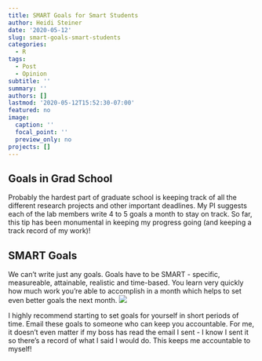 ```yaml
---
title: SMART Goals for Smart Students
author: Heidi Steiner
date: '2020-05-12'
slug: smart-goals-smart-students
categories:
  - R
tags:
  - Post
  - Opinion
subtitle: ''
summary: ''
authors: []
lastmod: '2020-05-12T15:52:30-07:00'
featured: no
image:
  caption: ''
  focal_point: ''
  preview_only: no
projects: []
---
```



## Goals in Grad School 
Probably the hardest part of graduate school is keeping track of all the different research projects and other important deadlines. My PI suggests each of the lab members write 4 to 5 goals a month to stay on track. So far, this tip has been monumental in keeping my progress going (and keeping a track record of my work)!

## SMART Goals
We can't write just any goals. Goals have to be SMART - specific, measureable, attainable, realistic and time-based. You learn very quickly how much work you're able to accomplish in a month which helps to set even better goals the next month. 
![](smart.png)

I highly recommend starting to set goals for yourself in short periods of time. Email these goals to someone who can keep you accountable. For me, it doesn't even matter if my boss has read the email I sent - I know I sent it so there's a record of what I said I would do. This keeps me accountable to myself! 